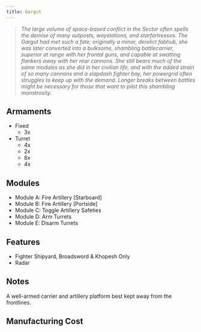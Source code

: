```yaml
---
title: Gargut
---
```



> *The large volume of space-based conflict in the Sector often spells the demise of many outposts, waystations, and starfortresses. The Gargut had met such a fate; originally a minor, derelict fabhub, she was later converted into a bulksome, shambling battlecarrier, superior at range with her frontal guns, and capable at swatting flankers away with her rear cannons. She still bears much of the same modules as she did in her civilian life, and with the added strain of so many cannons and a slapdash fighter bay, her powergrid often struggles to keep up with the demand. Longer breaks between battles might be necessary for those that want to pilot this shambling monstrosity.*


## Armaments

* Fixed 
  * 3x <ShipWeapon weaponID="Type99Artillery" />
* Turret 
  * 4x <ShipWeapon weaponID="WeaponTurretMortarNCWL" />
  * 2x <ShipWeapon weaponID="BaseWeaponTurretSmartbombNCWL" />
  * 8x <ShipWeapon weaponID="WeaponTurretPDTNCWL" />
  * 4x <ShipWeapon weaponID="BaseWeaponTurretNeedlerNCWL" />


## Modules

* Module A: Fire Artillery [Starboard] 
* Module B: Fire Artillery [Portside] 
* Module C: Toggle Artillery Safeties 
* Module D: Arm Turrets 
* Module E: Disarm Turrets


## Features

* Fighter Shipyard, Broadsword & Khopesh Only
* Radar


## Notes

A well-armed carrier and artillery platform best kept away from the frontlines.


## Manufacturing Cost

<ShipCost shipName={frontmatter.title} />